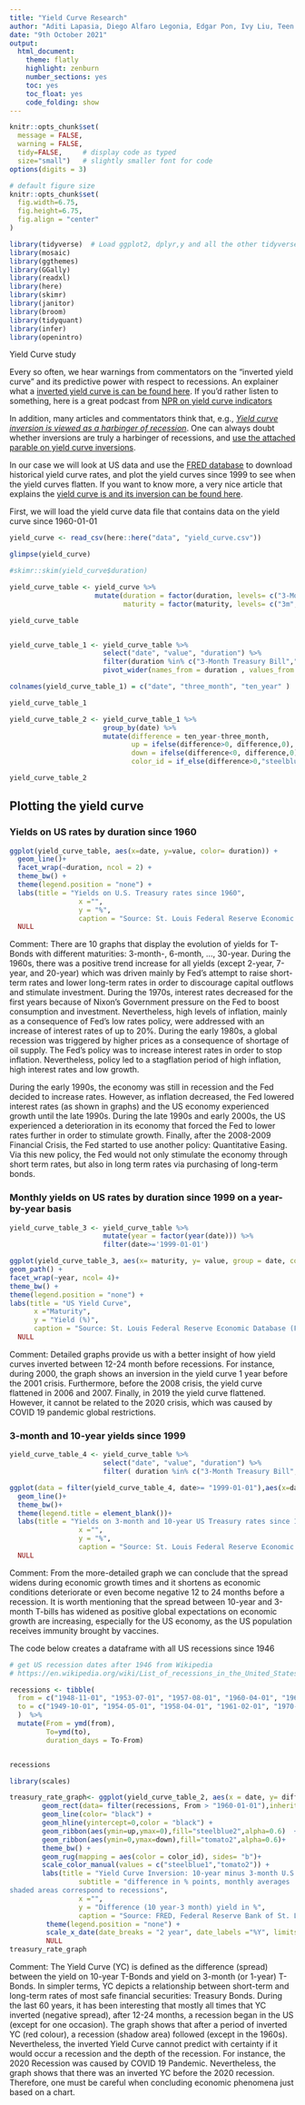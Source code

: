 ```yaml
---
title: "Yield Curve Research"
author: "Aditi Lapasia, Diego Alfaro Legonia, Edgar Pon, Ivy Liu, Teen Ho Nicholas Ching, Roberto Keaney, Susan Wang"
date: "9th October 2021"
output:
  html_document:
    theme: flatly
    highlight: zenburn
    number_sections: yes
    toc: yes
    toc_float: yes
    code_folding: show
---
```



```r
knitr::opts_chunk$set(
  message = FALSE, 
  warning = FALSE, 
  tidy=FALSE,     # display code as typed
  size="small")   # slightly smaller font for code
options(digits = 3)

# default figure size
knitr::opts_chunk$set(
  fig.width=6.75, 
  fig.height=6.75,
  fig.align = "center"
)
```


```r
library(tidyverse)  # Load ggplot2, dplyr,y and all the other tidyverse packages
library(mosaic)
library(ggthemes)
library(GGally)
library(readxl)
library(here)
library(skimr)
library(janitor)
library(broom)
library(tidyquant)
library(infer)
library(openintro)
```


Yield Curve study

Every so often, we hear warnings from commentators on the "inverted yield curve" and its predictive power with respect to recessions. An explainer what a [inverted yield curve is can be found here](https://www.reuters.com/article/us-usa-economy-yieldcurve-explainer/explainer-what-is-an-inverted-yield-curve-idUSKBN1O50GA). If you'd rather listen to something, here is a great podcast from [NPR on yield curve indicators](https://www.podbean.com/media/share/dir-4zgj9-6aefd11)

In addition, many articles and commentators think that, e.g., [*Yield curve inversion is viewed as a harbinger of recession*](https://www.bloomberg.com/news/articles/2019-08-14/u-k-yield-curve-inverts-for-first-time-since-financial-crisis). One can always doubt whether inversions are truly a harbinger of recessions, and [use the attached parable on yield curve inversions](https://twitter.com/5_min_macro/status/1161627360946511873).

In our case we will look at US data and use the [FRED database](https://fred.stlouisfed.org/) to download historical yield curve rates, and plot the yield curves since 1999 to see when the yield curves flatten. If you want to know more, a very nice article that explains the [yield curve is and its inversion can be found here](https://fredblog.stlouisfed.org/2018/10/the-data-behind-the-fear-of-yield-curve-inversions/). 

First, we will load the yield curve data file that contains data on the yield curve since 1960-01-01

```r

yield_curve <- read_csv(here::here("data", "yield_curve.csv"))

glimpse(yield_curve)

#skimr::skim(yield_curve$duration)

yield_curve_table <- yield_curve %>% 
                     mutate(duration = factor(duration, levels= c("3-Month Treasury Bill", "6-Month Treasury Bill", "1-Year Treasury Rate","2-Year Treasury Rate", "3-Year Treasury Rate", "5-Year Treasury Rate", "7-Year Treasury Rate", "10-Year Treasury Rate","20-Year Treasury Rate", "30-Year Treasury Rate")),
                            maturity = factor(maturity, levels= c("3m", "6m", "1y", "2y","3y","5y","7y","10y","20y","30y"))) 

yield_curve_table


yield_curve_table_1 <- yield_curve_table %>%   
                       select("date", "value", "duration") %>% 
                       filter(duration %in% c("3-Month Treasury Bill","10-Year Treasury Rate")) %>% 
                       pivot_wider(names_from = duration , values_from = value) 

colnames(yield_curve_table_1) = c("date", "three_month", "ten_year" )

yield_curve_table_1                   

yield_curve_table_2 <- yield_curve_table_1 %>%
                       group_by(date) %>%
                       mutate(difference = ten_year-three_month,
                              up = ifelse(difference>0, difference,0),
                              down = ifelse(difference<0, difference,0),
                              color_id = if_else(difference>0,"steelblue1","tomato2"))

yield_curve_table_2

```
## Plotting the yield curve

### Yields on US rates by duration since 1960

```r

ggplot(yield_curve_table, aes(x=date, y=value, color= duration)) +
  geom_line()+
  facet_wrap(~duration, ncol = 2) +
  theme_bw() +
  theme(legend.position = "none") +
  labs(title = "Yields on U.S. Treasury rates since 1960",
                 x ="",
                 y = "%",
                 caption = "Source: St. Louis Federal Reserve Economic Database (FRED)")+
  NULL

```

Comment: There are 10 graphs that display the evolution of yields for T-Bonds with different maturities: 3-month-, 6-month, …, 30-year. During the 1960s, there was a positive trend increase for all yields (except 2-year, 7-year, and 20-year) which was driven mainly by Fed’s attempt to raise short-term rates and lower long-term rates in order to discourage capital outflows and stimulate investment. During the 1970s, interest rates decreased for the first years because of Nixon’s Government pressure on the Fed to boost consumption and investment. Nevertheless, high levels of inflation, mainly as a consequence of Fed’s low rates policy, were addressed with an increase of interest rates of up to 20%. During the early 1980s, a global recession was triggered by higher prices as a consequence of shortage of oil supply. The Fed’s policy was to increase interest rates in order to stop inflation. Nevertheless, policy led to a stagflation period of high inflation, high interest rates and low growth.

During the early 1990s, the economy was still in recession and the Fed decided to increase rates. However, as inflation decreased, the Fed lowered interest rates (as shown in graphs) and the US economy experienced growth until the late 1990s. During the late 1990s and early 2000s, the US experienced a deterioration in its economy that forced the Fed to lower rates further in order to stimulate growth. Finally, after the 2008-2009 Financial Crisis, the Fed started to use another policy: Quantitative Easing. Via this new policy, the Fed would not only stimulate the economy through short term rates, but also in long term rates via purchasing of long-term bonds.

### Monthly yields on US rates by duration since 1999 on a year-by-year basis

```r

yield_curve_table_3 <- yield_curve_table %>% 
                       mutate(year = factor(year(date))) %>%
                       filter(date>='1999-01-01')

ggplot(yield_curve_table_3, aes(x= maturity, y= value, group = date, color= year))+
geom_path() +
facet_wrap(~year, ncol= 4)+
theme_bw() +
theme(legend.position = "none") +
labs(title = "US Yield Curve",
      x ="Maturity",
      y = "Yield (%)",
      caption = "Source: St. Louis Federal Reserve Economic Database (FRED)")+
  NULL

```

Comment: Detailed graphs provide us with a better insight of how yield curves inverted between 12-24 month before recessions. For instance, during 2000, the graph shows an inversion in the yield curve 1 year before the 2001 crisis. Furthermore, before the 2008 crisis, the yield curve flattened in 2006 and 2007. Finally, in 2019 the yield curve flattened. However, it cannot be related to the 2020 crisis, which was caused by COVID 19 pandemic global restrictions.


### 3-month and 10-year yields since 1999

```r

yield_curve_table_4 <- yield_curve_table %>%   
                       select("date", "value", "duration") %>% 
                       filter( duration %in% c("3-Month Treasury Bill","10-Year Treasury Rate"))

ggplot(data = filter(yield_curve_table_4, date>= "1999-01-01"),aes(x=date, y=value, color= duration)) +
  geom_line()+
  theme_bw()+
  theme(legend.title = element_blank())+
  labs(title = "Yields on 3-month and 10-year US Treasury rates since 1999",
                 x ="",
                 y = "%",
                 caption = "Source: St. Louis Federal Reserve Economic Database (FRED)")+
  NULL

```

Comment: From the more-detailed graph we can conclude that the spread widens during economic growth times and it shortens as economic conditions deteriorate or even become negative 12 to 24 months before a recession. It is worth mentioning that the spread between 10-year and 3-month T-bills has widened as positive global expectations on economic growth are increasing, especially for the US economy, as the US population receives immunity brought by vaccines.


The code below creates a dataframe with all US recessions since 1946

```r

# get US recession dates after 1946 from Wikipedia 
# https://en.wikipedia.org/wiki/List_of_recessions_in_the_United_States

recessions <- tibble(
  from = c("1948-11-01", "1953-07-01", "1957-08-01", "1960-04-01", "1969-12-01", "1973-11-01", "1980-01-01","1981-07-01", "1990-07-01", "2001-03-01", "2007-12-01","2020-02-01"),  
  to = c("1949-10-01", "1954-05-01", "1958-04-01", "1961-02-01", "1970-11-01", "1975-03-01", "1980-07-01", "1982-11-01", "1991-03-01", "2001-11-01", "2009-06-01", "2020-04-30") 
  )  %>% 
  mutate(From = ymd(from), 
         To=ymd(to),
         duration_days = To-From)


recessions
```

```r

library(scales)

treasury_rate_graph<- ggplot(yield_curve_table_2, aes(x = date, y= difference)) + 
        geom_rect(data= filter(recessions, From > "1960-01-01"),inherit.aes = F, mapping= aes(xmin= From,xmax= To, ymin = -Inf, ymax = Inf), fill = "grey75", alpha=0.7) +
        geom_line(color= "black") +
        geom_hline(yintercept=0,color = "black") +
        geom_ribbon(aes(ymin=up,ymax=0),fill="steelblue2",alpha=0.6)  +
        geom_ribbon(aes(ymin=0,ymax=down),fill="tomato2",alpha=0.6)+
        theme_bw() +
        geom_rug(mapping = aes(color = color_id), sides= "b")+
        scale_color_manual(values = c("steelblue1","tomato2")) +
        labs(title = "Yield Curve Inversion: 10-year minus 3-month U.S. Treasury Rates",
                 subtitle = "difference in % points, monthly averages
shaded areas correspond to recessions",
                 x ="",
                 y = "Difference (10 year-3 month) yield in %",
                 caption = "Source: FRED, Federal Reserve Bank of St. Louis") +
         theme(legend.position = "none") +
         scale_x_date(date_breaks = "2 year", date_labels ="%Y", limits = c(as.Date("1961-01-01"),as.Date("2021-01-12")))+
         NULL
treasury_rate_graph

```

Comment: The Yield Curve (YC) is defined as the difference (spread) between the yield on 10-year T-Bonds and yield on 3-month (or 1-year) T-Bonds. In simpler terms, YC depicts a relationship between short-term and long-term rates of most safe financial securities: Treasury Bonds. During the last 60 years, it has been interesting that mostly all times that YC inverted (negative spread), after 12-24 months, a recession began in the US (except for one occasion). The graph shows that after a period of inverted YC (red colour), a recession (shadow area) followed (except in the 1960s). Nevertheless, the inverted Yield Curve cannot predict with certainty if it would occur a recession and the depth of the recession. For instance, the 2020 Recession was caused by COVID 19 Pandemic. Nevertheless, the graph shows that there was an inverted YC before the 2020 recession. Therefore, one must be careful when concluding economic phenomena just based on a chart.
